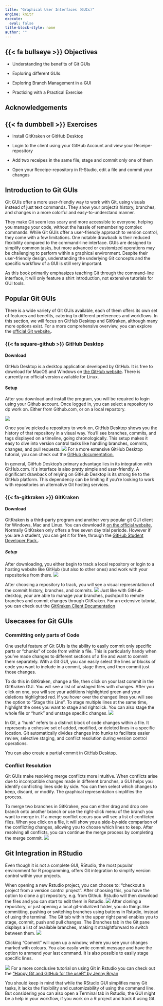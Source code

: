 ```yaml
---
title: "Graphical User Interfaces (GUIs)"
engine: knitr
execute:
  eval: false
title-block-style: none
author: ""
---
```


## {{< fa bullseye >}} Objectives
- Understanding the benefits of Git GUIs

- Exploring different GUIs

- Exploring Branch Management in a GUI

- Practicing with a Practical Exercise


## Acknowledgements

## {{< fa dumbbell >}} Exercises
- Install GitKraken or GitHub Desktop 

- Login to the client using your GitHub Account and view your Receipe-repository 

- Add two receipes in the same file, stage and commit only one of them

- Open your Receipe-repository in R-Studio, edit a file and commit your changes


## Introduction to Git GUIs
Git GUIs offer a more user-friendly way to work with Git, using visuals instead of just text commands. 
They show your project's history, branches, and changes in a more colorful and easy-to-understand manner. 

They make Git seem less scary and more accessible to everyone, helping you manage your code, without the hassle of remembering complex commands.
While Git GUIs offer a user-friendly approach to version control, they come with a few limitations. 
One notable drawback is their reduced flexibility compared to the command-line interface.
GUIs are designed to simplify common tasks, but more advanced or customized operations may be challenging to perform within a graphical environment. 
Despite their user-friendly design, understanding the underlying Git concepts and the specific workflow of a GUI is still very important.

As this book primarily emphasizes teaching Git through the command-line interface, it will only feature a shirt introduction, not extensive tutorials for GUI tools. 


## Popular Git GUIs
There is a wide variety of Git GUIs available, each of them offers its own set of features and benefits, catering to different preferences and workflows.
In this section, we will focus on GitHub Desktop and GitKraken, although  many more options exist.
For a more comprehensive overview, you can explore the [official Git website.](https://git-scm.com/downloads/guis/).


### {{< fa square-github >}} GitHub Desktop
#### Download
GitHub Desktop is a desktop application developed by GitHub.
It is free to download for MacOS and Windows on [the GitHub website](https://desktop.github.com).
There is currently no official version available for Linux.

#### Setup
After you download and install the program, you will be required to login using your Github account.
Once logged in, you can select a repository to dp work on.
Either from Github.com, or on a local repostory.

![](../static/Github-desktop-gettingstarted.png)

Once you've picked a repository to work on, GitHub Desktop shows you the history of that repository in a visual way. 
You'll see branches, commits, and tags displayed on a timeline, going chronologically.
This setup makes it easy to dive into version control tasks like handling branches, commits, changes, and pull requests.
![](../static/GitHub-desktop-window.png)
For a more extensive GitHub Desktop tutorial, you can check out the [GitHub documentation.](https://docs.github.com/en/desktop/installing-and-configuring-github-desktop/overview/getting-started-with-github-desktop)

In general, GitHub Desktop's primary advantage lies in its integration with GitHub.com.
It´s interface is also pretty simple and user-friendly. 
A significant drawback of relying on GitHub Desktop is its strong tie to the GitHub platform. 
This dependency can be limiting if you're looking to work with repositories on alternative Git hosting services.

### {{< fa-gitkraken >}} GitKraken
#### Download
GitKraken is a third-party program and another very popular git GUI client for Windows, Mac and Linux.
You can download it [on the official website.](https://www.gitkraken.com)
Normally GitKraken only offers a free seven day trial periode.
However if you are a student, you can get it for free, through the [GitHub Student Developer Pack.](https://www.gitkraken.com/github-student-developer-pack).

##### Setup
After downloading, you either begin to track a local repository or login to a hosting website like GitHub (but also to other ones) and work with your repositories from there.
![](../static/GitKraken-gettingstarted.png)

After choosing a repository to track, you will see a visual representation of the commit history, branches, and commits. 
![](../static/GitKraken-window.png)
Just like with GitHub-desktop, your are able to manage your branches, push/pull to remote branches and commit changes through GitKraken.
For an extensive tutorial, you can check out the [GitKraken Client Documentation](https://help.gitkraken.com/gitkraken-client/gitkraken-client-home/)

## Usecases for Git GUIs

### Committing only parts of Code
One useful feature of Git GUIs is the ability to easily commit only specific parts or "chunks" of code from within a file. 
This is particularly handy when you've made changes to different sections of a file and want to commit them separately. 
With a Git GUI, you can easily select the lines or blocks of code you want to include in a commit, stage them, and then commit just those changes. 

To do this in GitKraken, change a file, then click on your last commit in the GitKraken GUI.
You will see a list of unstaged files with changes.
After you click on one, you will see your additions highlighted green and your deletions highlighted red.
If you hover over the changed lines you will see the option to "Stage this Line".
To stage multiple lines at the same time, highlight the ones you want to stage and rightclick.
You can also stage the whole file or "hunk" and unstage specific changes.
![](../static/GitKraken-staging)

::: {.callout-tip title="What is a Hunk?" collapse="true"}
In Git, a "hunk" refers to a distinct block of code changes within a file. 
It represents a cohesive set of added, modified, or deleted lines in a specific location.
Git automatically divides changes into hunks to facilitate easier review, selective staging, and conflict resolution during version control operations.
:::

You can also create a partial commit in [GitHub Desktop.](https://docs.github.com/en/desktop/contributing-and-collaborating-using-github-desktop/making-changes-in-a-branch/committing-and-reviewing-changes-to-your-project-in-github-desktop#creating-a-partial-commit)

### Conflict Resolution
Git GUIs make resolving merge conflicts more intuitive. 
When conflicts arise due to incompatible changes made in different branches, a GUI helps you identify conflicting lines side by side. You can then select which changes to keep, discard, or modify. 
The graphical representation simplifies the process.

To merge two branches in GitKraken, you can either drag and drop one branch onto another branch or use the right-click menu of the branch you want to merge in.
If a merge conflict occurs you will see a list of conflicted files.
When you click on a file, it will show you a side-by-side comparison of the conflicting changes, allowing you to choose which lines to keep. 
After resolving all conflicts, you can continue the merge process by completing the merge commit.
![](../static/GitKraken-mergeconflict.png)

## Git Integration in RStudio
Even though it is not a complete GUI, RStudio, the most pupular environment for R programming, offers  Git integration to simplify version control within your projects. 

When opening a new Rstudio project, you can choose to: "checkout a project from a version control project".
After choosing this, you have the option to clone a git repository, e.g. from Github. 
Rstudio will then download the files and you can start to edit them in Rstudio.
![](../static/Rstudio-newproject.png)
After cloning a repository, or just opening a local git-initialized folder, you do things like committing, pushing or switching branches using buttons in Rstudio, instead of using the terminal.
The Git tab within the upper right panel enables you to stage, commit, push and pull changes.
The Branches tab in the Git pane displays a list of available branches, making it straightforward to switch between them.
![](../static/Rstudio-panels.png)


Clicking "Commit" will open up a window, where you see your changes marked with colours. 
You also easily write commit message and have the option to ammend your last command. 
It is also possible to easily stage specific lines.

![](../static/Rstudio-commit.png)
For a more conclusive tutorial on using Git in Rstudio you can check out the ["Happy Git and GitHub for the useR" by Jenny Bryan](https://happygitwithr.com/rstudio-git-github.html)

You should keep in mind that while the RStudio GUI simplifies many Git tasks, it lacks the flexibility and customizability of using the command line.
But considering you can also open a Terminal tab in Rstudio, the GUI might be a help in your workflow, if you work on a R project and track it using Git.

